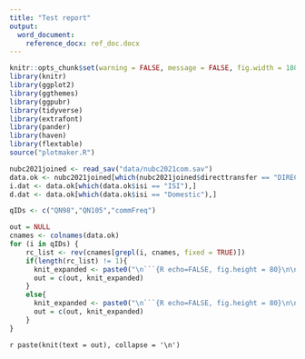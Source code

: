 ---
title: "Test report"
output:
  word_document:
    reference_docx: ref_doc.docx
---

<!-- Setup and library calls -->
```{R setup, include=FALSE}
knitr::opts_chunk$set(warning = FALSE, message = FALSE, fig.width = 180, fig.height = 10)
library(knitr)
library(ggplot2)
library(ggthemes)
library(ggpubr)
library(tidyverse)
library(extrafont)
library(pander)
library(haven)
library(flextable)
source("plotmaker.R")
```
<!-- Reads and formats -->
```{R echo=FALSE}
nubc2021joined <- read_sav("data/nubc2021com.sav")
data.ok <- nubc2021joined[which(nubc2021joined$directtransfer == "DIRECT-ENTRY" & nubc2021joined$campusName == "Okanagan"),]
i.dat <- data.ok[which(data.ok$isi == "ISI"),]
d.dat <- data.ok[which(data.ok$isi == "Domestic"),]
```

<!-- ```{R echo = FALSE, fig.height = 80} -->
<!-- main.graph("QN98",d.dat) -->
<!-- ``` -->
```{R qID-chunk, echo=FALSE}
qIDs <- c("QN98","QN105","commFreq")
```

```{R chunk-generator ,echo=FALSE}
out = NULL
cnames <- colnames(data.ok)
for (i in qIDs) {
    rc_list <- rev(cnames[grepl(i, cnames, fixed = TRUE)])
    if(length(rc_list) != 1){
      knit_expanded <- paste0("\n```{R echo=FALSE, fig.height = 80}\n\n main.graph(\'",i,"\',d.dat)\nmain.graph(\'",i,"\',i.dat)\n\n```")
      out = c(out, knit_expanded)
    }
    else{
      knit_expanded <- paste0("\n```{R echo=FALSE, fig.height = 80}\n\n main.graph(\'",i,"\',data.ok)\n\n```")
      out = c(out, knit_expanded)
    }
}
```

`r paste(knit(text = out), collapse = '\n')`



